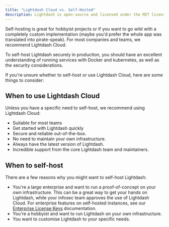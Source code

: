 ```yaml
---
title: "Lightdash Cloud vs. Self-Hosted"
description: Lightdash is open-source and licensed under the MIT license. This means that you are free to self-host Lightdash on your own infrastructure but without any warranty or support from the Lightdash team.
---
```


Self-hosting is great for hobbyist projects or if you want to go wild with a completely custom implementation (maybe you'd prefer the whole app was translated into pirate-speak). For most companies and teams, we recommend Lightdash Cloud.

To self-host Lightdash securely in production, you should have an excellent understanding of running services with Docker and kubernetes, as well as the security considerations.

If you're unsure whether to self-host or use Lightdash Cloud, here are some things to consider:

## When to use Lightdash Cloud

Unless you have a specific need to self-host, we recommend using Lightdash Cloud:

* Suitable for most teams
* Get started with Lightdash quickly
* Secure and reliable out-of-the-box.
* No need to maintain your own infrastructure.
* Always have the latest version of Lightdash.
* Incredible support from the core Lightdash team and maintainers.

## When to self-host

There are a few reasons why you might want to self-host Lightdash:

* You're a large enterprise and want to run a proof-of-concept on your own infrastructure. This can be a great way to get your hands on Lightdash, while your infosec team approves the use of Lightdash Cloud. For enterprise features on self-hosted instances, see our [Enterprise License Keys](/self-host/customize-deployment/enterprise-license-keys) documentation.
* You're a hobbyist and want to run Lightdash on your own infrastructure.
* You want to customise Lightdash to your specific needs.
